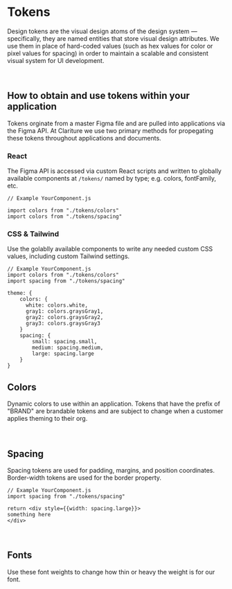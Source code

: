 
<Meta title='Platform/Tokens' />

# Tokens

Design tokens are the visual design atoms of the design system — specifically, they are named entities that store visual design attributes. We use them in place of hard-coded values (such as hex values for color or pixel values for spacing) in order to maintain a scalable and consistent visual system for UI development.

<br />

## How to obtain and use tokens within your application

Tokens orginate from a master Figma file and are pulled into applications via the Figma API. At Clariture we use two primary methods for propegating these tokens throughout applications and documents.

### React

The Figma API is accessed via custom React scripts and written to globally available components at `/tokens/` named by type; e.g. colors, fontFamily, etc.

```
// Example YourComponent.js

import colors from "./tokens/colors"
import colors from "./tokens/spacing"
```

### CSS & Tailwind

Use the golablly available components to write any needed custom CSS values, including custom Tailwind settings.

```
// Example YourComponent.js
import colors from "./tokens/colors"
import spacing from "./tokens/spacing"

theme: {
    colors: {
      white: colors.white,
      gray1: colors.graysGray1,
      gray2: colors.graysGray2,
      gray3: colors.graysGray3
    }
    spacing: {
        small: spacing.small,
        medium: spacing.medium,
        large: spacing.large
    }
}
```

## <a id="Colors"></a> Colors

Dynamic colors to use within an application. Tokens that have the prefix of "BRAND" are brandable tokens and are subject to change when a customer applies theming to their org.

<DisplayColors />

<br />

## Spacing

Spacing tokens are used for padding, margins, and position coordinates. Border-width tokens are used for the border property.

<DisplaySpacing />

```
// Example YourComponent.js
import spacing from "./tokens/spacing"

return <div style={{width: spacing.large}}>
something here
</div>
```

<br />

## Fonts

Use these font weights to change how thin or heavy the weight is for our font.

<DisplayFonts />
